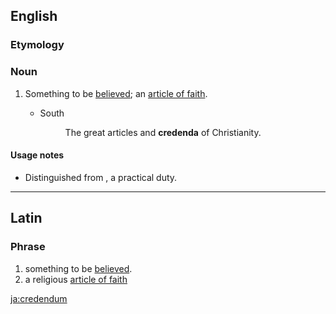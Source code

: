 ==English==

===Etymology===
{{etyl|la|en}} {{lena}}

===Noun===
{{en-noun|credenda}}

# {{label|en|theology}} Something to be [[believe]]d; an [[article of faith]].
#* South
#*: The great articles and '''credenda''' of Christianity.

====Usage notes====
* Distinguished from {{m|en|agendum}}, a practical duty.

{{Webster 1913}}

----

==Latin==

===Phrase===
{{head|la|phrase}}

# something to be [[believed]].
# a religious [[article of faith]]

[[ja:credendum]]